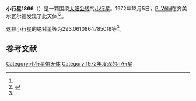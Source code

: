 {{Infobox planet
| bgcolour = #FFFFC0
| name = 1866 Sisyphus
| symbol = 
| image = 
| caption = 
| discovery = yes
| discovery_ref = 
| discoverer = [[P._Wild|P. Wild]]
| discovery_site = [[齐美尔瓦尔德|齐美尔瓦尔德]] 
| discovered = 1972年12月5日
| designations = yes
| mp_name = 
| named_after = 
| alt_names = 
| mp_category = [[阿波罗型小行星|阿波罗型小行星]]
| orbit_ref = <ref name="a">[http://ssd.jpl.nasa.gov/sbdb.cgi?sstr=1866 1866 Sisyphus] {{Wayback|url=http://ssd.jpl.nasa.gov/sbdb.cgi?sstr=1866 |date=20201204092301 }}，小行星數據庫瀏覽器（JPL Small-Body Database Browser）－[[美国国家航空航天局|美国国家航空航天局]]喷气推进实验室</ref>
| epoch = 2456400.5 (2013年4月18日更新)
| aphelion = {{convert|2.913123413530891|AU|km|3|abbr=on|lk=out}}
| perihelion = {{convert|.8739808669545441|AU|km|3|abbr=on}}
| semimajor = {{convert|1.893552140242717|AU|km|3|abbr=on}}
| eccentricity = 0.538443728
| period = 951.7312492 [[日|日]]<br />2.61[[儒略年|儒略年]]
| avg_speed = 
| inclination = 41.19336207593275
| asc_node = 63.55865303425868
| mean_anomaly = 
| arg_peri = 293.0610864785018
| satellites = 
| physical_characteristics = yes
| dimensions = 
| mass = 
| density = 
| surface_grav = 
| escape_velocity = 
| sidereal_day = 
| axial_tilt = 
| pole_ecliptic_lat = 
| pole_ecliptic_lon = 
| albedo = 
| temperatures= 
| temp_name1 = 
| mean_temp_1 = 
| max_temp_1 = 
| temp_name2 = 
| max_temp_2 = 
| spectral_type = 
| abs_magnitude = 293.0610864785018
}}

'''小行星1866'''（{{lang-en|1866 Sisyphus}}）是一颗围绕[[太阳|太阳]][[公转|公转]]的[[小行星|小行星]]。1972年12月5日，[[P._Wild|P. Wild]]在齐美尔瓦尔德发现了此天体<ref name="a" /><ref>{{cite news|title=小行星列表|url=http://cfa-www.harvard.edu/iau/lists/NumberedMPs.txt|accessdate=2013-07-08|newspaper=哈佛大学|archive-date=2008-05-17|archive-url=https://web.archive.org/web/20080517010638/http://cfa-www.harvard.edu/iau/lists/NumberedMPs.txt|dead-url=no}}</ref>。

这颗小行星的[[绝对星等|绝对星等]]为293.0610864785018等<ref name="a" />。

==参考文献==
{{reflist}}
{{Minor Planet Number|[[小行星1865|小行星1865]]|[[小行星1867|小行星1867]]}}

{{小天体}}

[[Category:小行星带天体|Category:小行星带天体]]
[[Category:1972年发现的小行星|Category:1972年发现的小行星]]

{{asteroid-stub}}